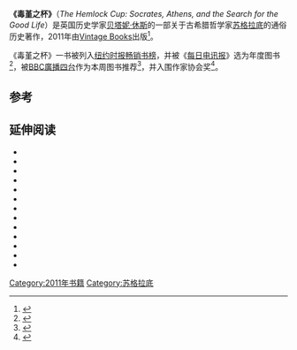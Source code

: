 {{Infobox book
| name = 《毒堇之杯》
| author = [[贝塔妮·休斯|贝塔妮·休斯]] 
| subject = 传记、希腊历史
| publisher =  [[Vintage_Books|Vintage Books]]（2011年）
| pages = 528
}}
{{external media |video1=[http://podcasts.ox.ac.uk/socrates-and-hemlock-cup The author lectures on the book's preparation and themes] at the University of Oxford, October 2013}}
'''《毒堇之杯》'''（''The Hemlock Cup: Socrates, Athens, and the Search for the Good Life''）是英国历史学家[[贝塔妮·休斯|贝塔妮·休斯]]的一部关于古希腊哲学家[[苏格拉底|苏格拉底]]的通俗历史著作，2011年由[[Vintage_Books|Vintage Books]]出版<ref>{{Cite web |url=https://www.penguinrandomhouse.com/books/83947/the-hemlock-cup-by-bettany-hughes/9781400076017 |title=存档副本 |access-date=2020-07-23 |archive-date=2019-07-07 |archive-url=https://web.archive.org/web/20190707161114/https://www.penguinrandomhouse.com/books/83947/the-hemlock-cup-by-bettany-hughes/9781400076017 |dead-url=no }}</ref>。

《毒堇之杯》一书被列入[[纽约时报畅销书榜|纽约时报畅销书榜]]，并被《[[每日电讯报|每日电讯报]]》选为年度图书<ref>{{cite news|date=19 November 2010|title=Books of the Year for Christmas: History|newspaper=[[The_Daily_Telegraph|The Daily Telegraph]]|url=https://www.telegraph.co.uk/topics/christmas/8142784/Books-of-the-Year-for-Christmas-History.html|accessdate=11 April 2012|archive-date=2020-07-24|archive-url=https://web.archive.org/web/20200724013134/https://www.telegraph.co.uk/topics/christmas/8142784/Books-of-the-Year-for-Christmas-History.html|dead-url=no}}</ref>，被[[BBC廣播四台|BBC廣播四台]]作为本周图书推荐<ref>{{cite web|title=Book of the Week: The Hemlock Cup: Socrates, Athens and the Search for the Good Life|url=http://www.bbc.co.uk/programmes/b00wh306|accessdate=11 April 2012|work=Book of the Week|publisher=BBC Radio 4|archive-date=2020-07-23|archive-url=https://web.archive.org/web/20200723093520/https://www.bbc.co.uk/programmes/b00wh306|dead-url=no}}</ref>，并入围作家协会奖<ref>{{cite web|title=Writer's Guild Awards 2011|url=http://www.writersguild.org.uk/news-a-features/general/225-writers-guild-awards-2011-winners|archiveurl=https://web.archive.org/web/20120414233051/http://www.writersguild.org.uk/news-a-features/general/225-writers-guild-awards-2011-winners|archivedate=14 April 2012|accessdate=14 October 2013|work=writersguild.org.uk}}</ref>。

== 参考 ==
{{reflist}}

== 延伸阅读 ==
{{refbegin}}
* {{Cite news |last1=Donoghue |first1=Steve |title='The Hemlock Cup,' a history of Socrates |work=The Washington Post |date=2011-02-13 |url=https://www.washingtonpost.com/wp-dyn/content/article/2011/02/11/AR2011021106679.html |issn=0190-8286 |accessdate=2020-07-23 |archive-date=2020-07-23 |archive-url=https://web.archive.org/web/20200723163815/https://www.washingtonpost.com/wp-dyn/content/article/2011/02/11/AR2011021106679.html |dead-url=no }}
* {{Cite web |last1=Evans |first1=David |title=The Hemlock Cup: Socrates, Athens and the Search for the Good Life, By |work=The Independent |date=2011-10-02 |url=https://www.independent.co.uk/arts-entertainment/books/reviews/the-hemlock-cup-socrates-athens-and-the-search-for-the-good-life-by-bettany-hughes-2364191.html |accessdate=2017-07-05 |archive-date=2020-07-23 |archive-url=https://web.archive.org/web/20200723165339/https://www.independent.co.uk/arts-entertainment/books/reviews/the-hemlock-cup-socrates-athens-and-the-search-for-the-good-life-by-bettany-hughes-2364191.html |dead-url=no }}
* {{Cite web |last1=Hahn |first1=Daniel |title=The Hemlock Cup, By Bettany Hughes |work=The Independent |date=2010-11-07 |url=https://www.independent.co.uk/arts-entertainment/books/reviews/the-hemlock-cup-by-bettany-hughes-2124437.html |accessdate=2017-07-05 |archive-date=2020-07-23 |archive-url=https://web.archive.org/web/20200723163454/https://www.independent.co.uk/arts-entertainment/books/reviews/the-hemlock-cup-by-bettany-hughes-2124437.html |dead-url=no }}
* {{Cite news |last1=Holland |first1=Tom |title=The Hemlock Cup: Socrates, Athens and the Search for the Good Life by Bettany Hughes – review |work=The Guardian |date=2010-10-23 |url=https://www.theguardian.com/books/2010/oct/24/hemlock-cup-bettany-hughes-review |issn=0261-3077 |accessdate=2020-07-23 |archive-date=2021-01-26 |archive-url=https://web.archive.org/web/20210126044917/http://www.theguardian.com/books/2010/oct/24/hemlock-cup-bettany-hughes-review |dead-url=no }}
* {{Cite news |last1=Isaacson |first1=Walter |title=Book Review - The Hemlock Cup - Biography of Socrates - By Bettany Hughes |work=The New York Times |date=2011-02-18 |url=https://www.nytimes.com/2011/02/20/books/review/Isaacson-t.html?pagewanted=all |issn=0362-4331 |accessdate=2020-07-23 |archive-date=2020-07-24 |archive-url=https://web.archive.org/web/20200724114123/https://www.nytimes.com/2011/02/20/books/review/Isaacson-t.html?pagewanted=all |dead-url=no }}
* {{Cite web |last1=Lazarus |first1=Jonathan E. |title='The Hemlock Cup': A book review |work=NJ.com |date=2011-03-13 |url=http://www.nj.com/entertainment/arts/index.ssf/2011/03/post_22.html |accessdate=2017-07-05 |archive-date=2011-03-18 |archive-url=https://web.archive.org/web/20110318171717/http://www.nj.com/entertainment/arts/index.ssf/2011/03/post_22.html |dead-url=no }}
* {{Cite journal |last1=Naiden |first1=F. S. |editor-last1=Hughes |editor-first1=Bettany |title=The life and Times of Socrates |journal=The Wilson Quarterly (1976-) |volume=35 |issue=2 |pages=109–110 |date=2011 |issn=0363-3276 |jstor=41484294 }}
* {{Cite news |last1=Ober |first1=Josiah |title=Handing Out Knives to Madmen |work=Wall Street Journal |date=2011-02-19 |url=https://www.wsj.com/articles/SB10001424052748703584804576144632785604672 |issn=0099-9660 |accessdate=2020-07-23 |archive-date=2021-01-26 |archive-url=https://web.archive.org/web/20210126083231/https://www.wsj.com/articles/SB10001424052748703584804576144632785604672 |dead-url=no }}
* {{Cite news |last1=Payne |first1=Tom |title=The Hemlock Cup: Socrates, Athens and the Search for the Good Life by Bettany Hughes: review |work=The Telegraph |date=2010-10-29 |url=https://www.telegraph.co.uk/culture/books/bookreviews/8093153/The-Hemlock-Cup-Socrates-Athens-and-the-Search-for-the-Good-Life-by-Bettany-Hughes-review.html |issn=0307-1235 |accessdate=2020-07-23 |archive-date=2021-01-26 |archive-url=https://web.archive.org/web/20210126034732/http://www.telegraph.co.uk/culture/books/bookreviews/8093153/The-Hemlock-Cup-Socrates-Athens-and-the-Search-for-the-Good-Life-by-Bettany-Hughes-review.html |dead-url=no }}
* {{Cite journal |title=Rev. of The Hemlock Cup by Bettany Hughes |journal=Kirkus Reviews |date=2010-12-22 |url=https://www.kirkusreviews.com/book-reviews/bettany-hughes/hemlock-cup/ |access-date=2020-07-23 |archive-date=2020-08-07 |archive-url=https://web.archive.org/web/20200807214245/https://www.kirkusreviews.com/book-reviews/bettany-hughes/hemlock-cup/ |dead-url=no }}
* {{Cite web |title=Book review: The Hemlock Cup |work=The Scotsman |url=http://www.scotsman.com/lifestyle/culture/books/book-review-the-hemlock-cup-1-826988 |accessdate=2017-07-05 }}
* {{Cite web |title=Nonfiction Book Review: The Hemlock Cup: Socrates, Athens, and the Search for the Good Life by Bettany Hughes, Knopf, $35 (528p) ISBN 978-1-4000-4179-4 |work=PublishersWeekly.com |url=https://www.publishersweekly.com/978-1-4000-4179-4 |accessdate=2017-07-05 |archive-date=2021-01-18 |archive-url=https://web.archive.org/web/20210118173437/https://www.publishersweekly.com/978-1-4000-4179-4 |dead-url=no }}
* {{Cite journal |title=Rev. of The Hemlock Cup |journal=Magill's Literary Annual |pages=351–354 |date=2012 |issn=0890-7722 }}
{{refend}}
[[Category:2011年书籍|Category:2011年书籍]]
[[Category:苏格拉底|Category:苏格拉底]]